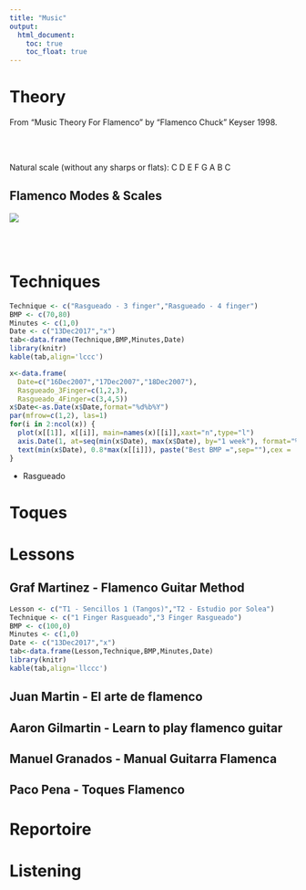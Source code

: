 ```yaml
---
title: "Music"
output:
  html_document:
    toc: true  
    toc_float: true 
---
```


# Theory

From "Music Theory For Flamenco" by "Flamenco Chuck" Keyser 1998.

<br><br>

Natural scale (without any sharps or flats): C D E F G A B C

## Flamenco Modes & Scales

![](figures\music\flamenco\f_music_flamenco_theory_modesScales.PNG)

<br><br>

# Techniques

```r
Technique <- c("Rasgueado - 3 finger","Rasgueado - 4 finger")
BMP <- c(70,80)
Minutes <- c(1,0)
Date <- c("13Dec2017","x")
tab<-data.frame(Technique,BMP,Minutes,Date)
library(knitr)
kable(tab,align='lccc')
```


```r
x<-data.frame(
  Date=c("16Dec2007","17Dec2007","18Dec2007"),
  Rasgueado_3Finger=c(1,2,3),
  Rasgueado_4Finger=c(3,4,5))
x$Date<-as.Date(x$Date,format="%d%b%Y")
par(mfrow=c(1,2), las=1)
for(i in 2:ncol(x)) {
  plot(x[[1]], x[[i]], main=names(x)[[i]],xaxt="n",type="l")
  axis.Date(1, at=seq(min(x$Date), max(x$Date), by="1 week"), format="%d%b%Y")
  text(min(x$Date), 0.8*max(x[[i]]), paste("Best BMP =",sep=""),cex = .8)
}
```

* Rasgueado


# Toques

# Lessons

## Graf Martinez - Flamenco Guitar Method

```r
Lesson <- c("T1 - Sencillos 1 (Tangos)","T2 - Estudio por Solea")
Technique <- c("1 Finger Rasgueado","3 Finger Rasgueado")
BMP <- c(100,0)
Minutes <- c(1,0)
Date <- c("13Dec2017","x")
tab<-data.frame(Lesson,Technique,BMP,Minutes,Date)
library(knitr)
kable(tab,align='llccc')
```


## Juan Martin - El arte de flamenco
## Aaron Gilmartin - Learn to play flamenco guitar
## Manuel Granados - Manual Guitarra Flamenca
## Paco Pena - Toques Flamenco

# Reportoire

# Listening
